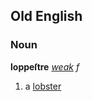 ==Old English==
===Noun===
'''loppeſtre''' ''[[Wiktionary Appendix:Old English weak declension|weak]] f''

#a [[lobster]]